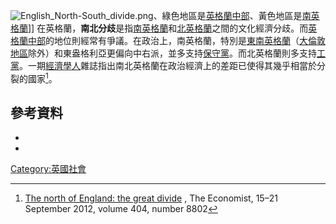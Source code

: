 [[File:English_North-South_divide.png|thumb]]、綠色地區是[[英格蘭中部|英格蘭中部]]、黃色地區是[[南英格蘭|南英格蘭]]]]
在英格蘭，'''南北分歧'''是指[[南英格蘭|南英格蘭]]和[[北英格蘭|北英格蘭]]之間的文化經濟分歧。而[[英格蘭中部|英格蘭中部]]的地位則經常有爭議。在政治上，南英格蘭，特別是[[東南英格蘭|東南英格蘭]]（[[大倫敦地區|大倫敦地區]]除外）和東盎格利亞更偏向中右派，並多支持[[保守黨_(英國)|保守黨]]。而北英格蘭則多支持[[工黨_(英國)|工黨]]。一期[[經濟學人|經濟學人]]雜誌指出南北英格蘭在政治經濟上的差距已使得其幾乎相當於分裂的國家<ref name="Economist">[http://www.economist.com/node/21562938 The north of England: the great divide] {{Wayback|url=http://www.economist.com/node/21562938 |date=20170926190016 }}, The Economist, 15–21 September 2012, volume 404, number 8802</ref>。
==參考資料==
{{Reflist|32em}}
{{refbegin}}
*{{cite book |first=Helen M. |last=Jewell |title=The North-South Divide: the origins of Northern consciousness In England |place=Manchester |publisher=Manchester University Press |year=1994 |isbn=0-7190-3803-0 }}
*{{Cite book |last=Maconie |first=Stuart |authorlink=Stuart Maconie |title=Pies and Prejudice: In Search of the North |url=https://archive.org/details/piesprejudiceins0000maco_o9l0 |publisher=Ebury Press/ Ebury Publishing |location=[[Reading,_Berkshire|Reading]] |year=2007 |isbn=978-0-09-191023-5 |ref=Maconie}}
{{refend}}
[[Category:英國社會|Category:英國社會]]